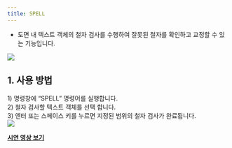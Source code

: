 ```yaml
---
title: SPELL
---
```



[image1]: ../../../../../assets/images/commands/spell/image1.png
[image2]: ../../../../../assets/images/commands/spell/image2.png

* 도면 내 텍스트 객체의 철자 검사를 수행하여 잘못된 철자를 확인하고 교정할 수 있는 기능입니다.

![][image1]

## **1\. 사용 방법**

1\) 명령창에 “SPELL” 명령어를 실행합니다.  
2\) 철자 검사할 텍스트 객체를 선택 합니다.  
3\) 엔터 또는 스페이스 키를 누르면 지정된 범위의 철자 검사가 완료됩니다.  
![][image2]

[**<Icon name="youtube" class="emoji"/> 시연 영상 보기**](https://youtu.be/cw6GpiWhPVs) 